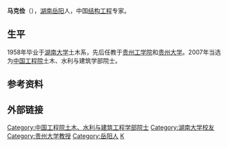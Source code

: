 '''马克俭'''（{{bd|1933年|10月22日|||M马}}），[[湖南|湖南]][[岳阳市|岳阳]]人，中国[[结构工程|结构工程]]专家。

==生平==
1958年毕业于[[湖南大学|湖南大学]]土木系，先后任教于[[贵州工学院|贵州工学院]]和[[贵州大学|贵州大学]]。2007年当选为[[中国工程院|中国工程院]]土木、水利与建筑学部院士。

== 参考资料 ==
{{reflist}}

== 外部链接 ==
{{中国人物小作品}}
{{中国工程院土木、水利与建筑工程学部院士}}

{{Authority control}}
{{DEFAULTSORT:M}}
[[Category:中国工程院土木、水利与建筑工程学部院士|Category:中国工程院土木、水利与建筑工程学部院士]]
[[Category:湖南大学校友|Category:湖南大学校友]]
[[Category:贵州大学教授|Category:贵州大学教授]]
[[Category:岳阳人|Category:岳阳人]]
[[Category:马姓|K]]